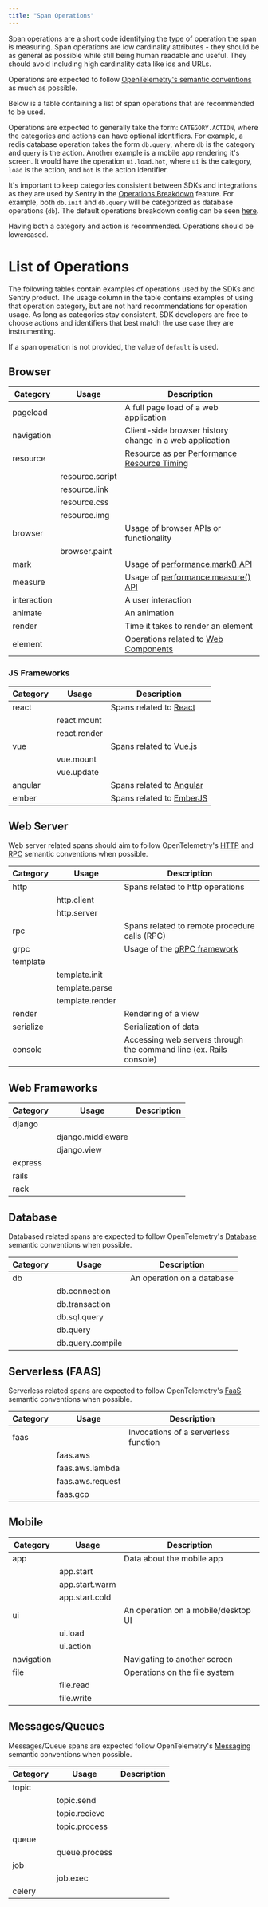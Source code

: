 ```yaml
---
title: "Span Operations"
---
```


Span operations are a short code identifying the type of operation the span is measuring. Span operations are low cardinality attributes - they should be as general as possible while still being human readable and useful. They should avoid including high cardinality data like ids and URLs.

Operations are expected to follow [OpenTelemetry's semantic conventions](https://github.com/open-telemetry/opentelemetry-specification/blob/24de67b3827a4e3ab2515cd8ab62d5bcf837c586/specification/trace/semantic_conventions/README.md) as much as possible.

Below is a table containing a list of span operations that are recommended to be used.

Operations are expected to generally take the form: `CATEGORY.ACTION`, where the categories and actions can have optional identifiers. For example, a redis database operation takes the form `db.query`, where `db` is the category and `query` is the action. Another example is a mobile app rendering it's screen. It would have the operation `ui.load.hot`, where `ui` is the category, `load` is the action, and `hot` is the action identifier.

It's important to keep categories consistent between SDKs and integrations as they are used by Sentry in the [Operations Breakdown](https://docs.sentry.io/product/sentry-basics/tracing/event-detail/#operations-breakdown) feature. For example, both `db.init` and `db.query` will be categorized as database operations (`db`). The default operations breakdown config can be seen [here](https://github.com/getsentry/sentry/blob/809b7fe54c6f06cc1e4c503cf83ded896472a011/src/sentry/projectoptions/defaults.py#L74).

Having both a category and action is recommended. Operations should be lowercased.

# List of Operations

The following tables contain examples of operations used by the SDKs and Sentry product. The usage column in the table contains examples of using that operation category, but are not hard recommendations for operation usage. As long as categories stay consistent, SDK developers are free to choose actions and identifiers that best match the use case they are instrumenting.

If a span operation is not provided, the value of `default` is used.

## Browser

| Category    | Usage           | Description                                                                                                         |
| ----------- | --------------- | ------------------------------------------------------------------------------------------------------------------- |
| pageload    |                 | A full page load of a web application                                                                               |
| navigation  |                 | Client-side browser history change in a web application                                                             |
| resource    |                 | Resource as per [Performance Resource Timing](https://w3c.github.io/resource-timing/#sec-performanceresourcetiming) |
|             | resource.script |                                                                                                                     |
|             | resource.link   |                                                                                                                     |
|             | resource.css    |                                                                                                                     |
|             | resource.img    |                                                                                                                     |
| browser     |                 | Usage of browser APIs or functionality                                                                              |
|             | browser.paint   |                                                                                                                     |
| mark        |                 | Usage of [performance.mark() API](https://developer.mozilla.org/en-US/docs/Web/API/Performance/mark)                |
| measure     |                 | Usage of [performance.measure() API](https://developer.mozilla.org/en-US/docs/Web/API/Performance/measure)          |
| interaction |                 | A user interaction                                                                                                  |
| animate     |                 | An animation                                                                                                        |
| render      |                 | Time it takes to render an element                                                                                  |
| element     |                 | Operations related to [Web Components](https://developer.mozilla.org/en-US/docs/Web/Web_Components)                 |

### JS Frameworks

| Category | Usage        | Description                                      |
| -------- | ------------ | ------------------------------------------------ |
| react    |              | Spans related to [React](https://reactjs.org/)   |
|          | react.mount  |                                                  |
|          | react.render |                                                  |
| vue      |              | Spans related to [Vue.js](https://vuejs.org/)    |
|          | vue.mount    |                                                  |
|          | vue.update   |                                                  |
| angular  |              | Spans related to [Angular](https://angular.io/)  |
| ember    |              | Spans related to [EmberJS](https://emberjs.com/) |

## Web Server

Web server related spans should aim to follow OpenTelemetry's [HTTP](https://github.com/open-telemetry/opentelemetry-specification/blob/main/specification/trace/semantic_conventions/http.md) and [RPC](https://github.com/open-telemetry/opentelemetry-specification/blob/main/specification/trace/semantic_conventions/rpc.md) semantic conventions when possible.

| Category  | Usage           | Description                                                        |
| --------- | --------------- | ------------------------------------------------------------------ |
| http      |                 | Spans related to http operations                                   |
|           | http.client     |                                                                    |
|           | http.server     |                                                                    |
| rpc       |                 | Spans related to remote procedure calls (RPC)                      |
| grpc      |                 | Usage of the [gRPC framework](https://grpc.io/)                    |
| template  |                 |                                                                    |
|           | template.init   |                                                                    |
|           | template.parse  |                                                                    |
|           | template.render |                                                                    |
| render    |                 | Rendering of a view                                                |
| serialize |                 | Serialization of data                                              |
| console   |                 | Accessing web servers through the command line (ex. Rails console) |

## Web Frameworks

| Category | Usage             | Description |
| -------- | ----------------- | ----------- |
| django   |                   |             |
|          | django.middleware |             |
|          | django.view       |             |
| express  |                   |             |
| rails    |                   |             |
| rack     |                   |             |

## Database

Databased related spans are expected to follow OpenTelemetry's [Database](https://github.com/open-telemetry/opentelemetry-specification/blob/main/specification/trace/semantic_conventions/database.md) semantic conventions when possible.

| Category | Usage            | Description                |
| -------- | ---------------- | -------------------------- |
| db       |                  | An operation on a database |
|          | db.connection    |                            |
|          | db.transaction   |                            |
|          | db.sql.query     |                            |
|          | db.query         |                            |
|          | db.query.compile |                            |

## Serverless (FAAS)

Serverless related spans are expected to follow OpenTelemetry's [FaaS](https://github.com/open-telemetry/opentelemetry-specification/blob/main/specification/trace/semantic_conventions/faas.md) semantic conventions when possible.

| Category | Usage            | Description                          |
| -------- | ---------------- | ------------------------------------ |
| faas     |                  | Invocations of a serverless function |
|          | faas.aws         |                                      |
|          | faas.aws.lambda  |                                      |
|          | faas.aws.request |                                      |
|          | faas.gcp         |                                      |

## Mobile

| Category   | Usage          | Description                         |
| ---------- | -------------- | ----------------------------------- |
| app        |                | Data about the mobile app           |
|            | app.start      |                                     |
|            | app.start.warm |                                     |
|            | app.start.cold |                                     |
| ui         |                | An operation on a mobile/desktop UI |
|            | ui.load        |                                     |
|            | ui.action      |                                     |
| navigation |                | Navigating to another screen        |
| file       |                | Operations on the file system       |
|            | file.read      |                                     |
|            | file.write     |                                     |

## Messages/Queues

Messages/Queue spans are expected follow OpenTelemetry's [Messaging](https://github.com/open-telemetry/opentelemetry-specification/blob/main/specification/trace/semantic_conventions/messaging.md) semantic conventions when possible.

| Category | Usage         | Description |
| -------- | ------------- | ----------- |
| topic    |               |             |
|          | topic.send    |             |
|          | topic.recieve |             |
|          | topic.process |             |
| queue    |               |             |
|          | queue.process |             |
| job      |               |             |
|          | job.exec      |             |
| celery   |               |             |
